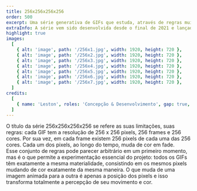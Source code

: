 ```yaml
---
title: 256x256x256x256
order: 500
excerpt: Uma série generativa de GIFs que estuda, através de regras muito restritas, como a cor pode criar a ilusão de movimento.
extraInfo: A série vem sido desenvolvida desde o final de 2021 e lançada como NFTs na rede Tezos.<br /><br />[Objkt.com](https://objkt.com/profile/256x256x256x256/created), [Teia](https://teia.art/256x256x256x256).
highlight: true
images:
  [
    { alt: 'image', path: '/256x1.jpg', width: 1920, height: 720 },
    { alt: 'image', path: '/256x2.jpg', width: 1920, height: 720 },
    { alt: 'image', path: '/256x3.jpg', width: 1920, height: 720 },
    { alt: 'image', path: '/256x4.jpg', width: 1920, height: 720 },
    { alt: 'image', path: '/256x5.jpg', width: 1920, height: 720 },
    { alt: 'image', path: '/256x6.jpg', width: 1920, height: 720 },
    { alt: 'image', path: '/256x7.jpg', width: 1920, height: 720 },
  ]
credits:
  [
    { name: 'Leston', roles: 'Concepção & Desenvolvimento', gap: true, },
  ]
---
```

O título da série 256x256x256x256 se refere as suas limitações, suas regras: cada GIF tem a resolução de 256 x 256 pixels, 256 frames e 256 cores. Por sua vez, em cada frame existem 256 pixels de cada uma das 256 cores. Cada um dos pixels, ao longo do tempo, muda de cor em fade.
<br />
Esse conjunto de regras pode parecer arbitrário em um primeiro momento, mas é o que permite a experimentação essencial do projeto: todos os GIFs têm exatamente a mesma materialidade, consistindo em os mesmos pixels mudando de cor exatamente da mesma maneira. O que muda de uma imagem animada para a outra é apenas a  posição dos pixels e isso transforma totalmente a percepção de seu movimento e cor.
